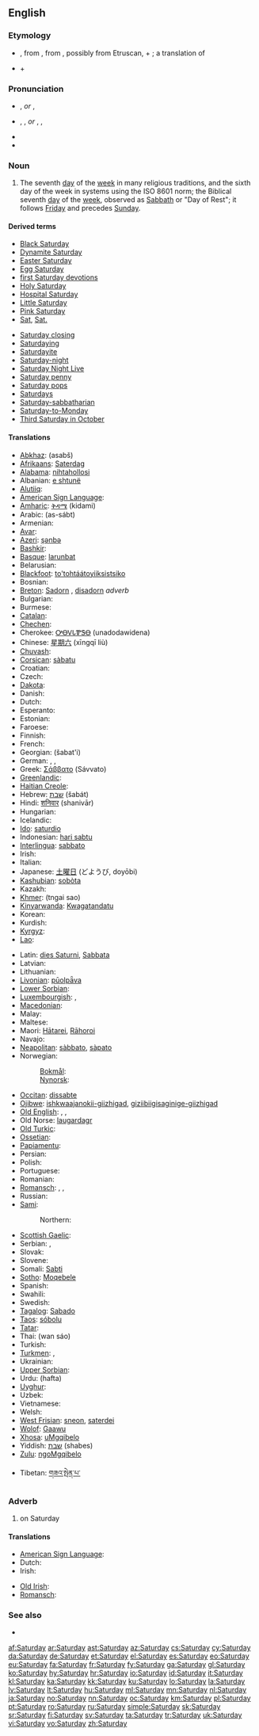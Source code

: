 {{wikipedia|dab=saturday (disambiguation)|saturday}}
{{wikipedia|Week-day names}}
==English==

===Etymology===
* {{etyl|ang}} {{term|sæterndæg|Sæternesdæg|day of Saturn}}, from {{term|Sætern||Saturn}}, from {{etyl|la}} {{term|Saturnus||the god of agriculture}}, possibly from Etruscan, + {{etyl|ang}} {{term|dæg||day}}; a translation of {{etyl|la}} {{term|dies Saturni}}
* {{derv|en|Saturn}} + {{derv|en|day}}

===Pronunciation===
* {{a|UK}} {{IPA|/ˈsætədeɪ/}}, {{SAMPA|/"s{t@deI/}} ''or'' {{IPA|/ˈsætədi/}}, {{SAMPA|/"s{t@di/}}
* {{a|US}} {{enPR|săʹtər-dā}}, {{IPA|/ˈsætɚdeɪ/}}, {{SAMPA|/"s{t@`deI/}} ''or'' {{enPR|săʹtər-di}}, {{IPA|/ˈsætɚdi/}}, {{SAMPA|/"s{t@`di/}}
* {{audio|en-us-Saturday.ogg|Audio (US)}}
* {{audio|En-uk-Saturday.ogg|Audio (UK)}}

===Noun===
{{en-noun|Saturdays}}

# The seventh [[day]] of the [[week]] in many religious traditions, and the sixth day of the week in systems using the ISO 8601 norm; the Biblical seventh [[day]] of the [[week]], observed as [[Sabbath]] or "Day of Rest"; it follows [[Friday]] and precedes [[Sunday]].
<!--probably just the attributive form of the noun: #An appointment, person, or feeling associated with this day of the week.-->

====Derived terms====
{{top2}}
* [[Black Saturday]]
* [[Dynamite Saturday]]
* [[Easter Saturday]]
* [[Egg Saturday]]
* [[first Saturday devotions]]
* [[Holy Saturday]]
* [[Hospital Saturday]]
* [[Little Saturday]]
* [[Pink Saturday]]
* [[Sat]], [[Sat.]]
{{mid2}}
* [[Saturday closing]]
* [[Saturdaying]]
* [[Saturdayite]]
* [[Saturday-night]]
* [[Saturday Night Live]]
* [[Saturday penny]]
* [[Saturday pops]]
* [[Saturdays]]<!--adverb-->
* [[Saturday-sabbatharian]]
* [[Saturday-to-Monday]]
* [[w:Third Saturday in October|Third Saturday in October]]
{{bottom}}

====Translations====
{{trans-top|day of the week}}
* [[Abkhaz]]: {{Cyrl|[[асабш]]}} (asabš)
* [[Afrikaans]]: [[Saterdag]]
* [[Alabama]]: [[nihtahollosi]]
* Albanian: [[e shtunë]]
* [[Alutiiq]]: {{tø|ems|Maqineq}}
* [[American Sign Language]]: {{tø|ase|S@Side-PalmBack CirclesHoriz|xs=American Sign Language}}
* [[Amharic]]: [[ቅዳሜ]] (kidami)
* Arabic: {{Arab|[[السبت]]}} (as-sábt)
* Armenian: {{t+|hy|շաբաթ|tr=šabat'}}
* [[Avar]]: {{t-|av|щамат|sc=Cyrl|xs=Avar}}
* [[Azeri]]: [[şənbə]]
* [[Bashkir]]: {{tø|ba|Шәмбе|tr=şembi|sc=Cyrl}}
* [[Basque]]: [[larunbat]]
* Belarusian: {{t-|be|субота|f|xs=Belarusian}}
* [[Blackfoot]]: [[to'tohtáátoyiiksistsiko]]
* Bosnian: {{t+|bs|subota|f}}
* [[Breton]]: [[Sadorn]] {{m}}, [[disadorn]] ''adverb''
* Bulgarian: {{t+|bg|събота|f|tr=săbóta}}
* Burmese: {{t-|my|စနေ|tr=săne|sc=Mymr|xs=Burmese}}
* [[Catalan]]: {{t+|ca|dissabte|m}}
* [[Chechen]]: {{tø|ce|шот|tr=šot}}
* Cherokee: [[ᎤᎾᏙᏓᏈᏕᎾ]] (unadodawidena)
* Chinese: [[星期六]] (xīngqī liù)
* [[Chuvash]]: {{tø|cv|шăматкун|tr=şӓmatkun|sc=Cyrl}}
* [[Corsican]]: [[sàbatu]]
* Croatian: {{t+|hr|subota|f}}
* Czech: {{t+|cs|sobota|f}}
* [[Dakota]]: {{tø|dak|Owaŋkayužažapi}}
* Danish: {{t+|da|lørdag}}
* Dutch: {{t+|nl|zaterdag|m}}
* Esperanto: {{t+|eo|sabato|xs=Esperanto}}
* Estonian: {{t+|et|laupäev}}
* Faroese: {{t-|fo|leygardagur|m|xs=Faroese}}
* Finnish: {{t+|fi|lauantai}}
* French: {{t+|fr|samedi|m}}
* Georgian: {{t-|ka|შაბათი|sc=Geor|xs=Georgian}} (šabat'i)
* German: {{t+|de|Samstag|m}}, {{t+|de|Sonnabend|m}}, {{t+|de|Sabbat|m}}
* Greek: [[Σάββατο]] (Sávvato) {{f}}
* [[Greenlandic]]: {{t|kl|arfininngorneq|xs=Greenlandic}}
* [[Haitian Creole]]: {{tø|ht|samdi}}
* Hebrew: [[שבת]] (šabát)
* Hindi: [[शनिवार]] (shanivār)
* Hungarian: {{t+|hu|szombat}}
* Icelandic: {{t+|is|laugardagur|m}}
* [[Ido]]: [[saturdio]]
* Indonesian: [[hari sabtu]]
* [[Interlingua]]: [[sabbato]]
* Irish: {{t+|ga|Satharn|m|xs=Irish}}
* Italian: {{t+|it|sabato|m}}
* Japanese: [[土曜日]] (どようび, doyōbi)
* [[Kashubian]]: [[sobòta]] {{f}}
* Kazakh: {{t+|kk|сенбі|sc=Cyrl|xs=Kazakh}}
* [[Khmer]]: {{Khmr|[[ថ្ងៃសៅរ៏]]}} (tngai sao)
* [[Kinyarwanda]]: [[Kwagatandatu]]
* Korean: {{t+|ko|토요일|tr=toyoil|sc=Kore}}
* Kurdish: {{t+|ku|شه‌مه‌|sc=ku-Arab}}
* [[Kyrgyz]]: {{t|ky|Ишемби|tr=işembi|sc=Cyrl}}
* [[Lao]]: {{t+|lo|ວັນເສົາ|tr=wan-sao|sc=Laoo|xs=Lao}}
{{trans-mid}}
* Latin: [[dies Saturni]], [[Sabbata]] {{n|p}}
* Latvian: {{t+|lv|sestdiena|xs=Latvian}}
* Lithuanian: {{t+|lt|šeštadienis|m|xs=Lithuanian}}
* [[Livonian]]: [[pūolpǟva]]
* [[Lower Sorbian]]: {{l|dsb|sobota}} {{f}}
* [[Luxembourgish]]: {{t|lb|Samschden|m}}, {{t|lb|Samschdeg|m}}
* [[Macedonian]]: {{t+|mk|сабота|f|tr=sábota}}
* Malay: {{t+|ms|Sabtu|xs=Malay}}
* Maltese: {{t-|mt|is-Sibt|xs=Maltese}}
* Maori: [[Hātarei]], [[Rāhoroi]]
* Navajo: {{tø|nv|Yiską́ Damį́įgo}}
* [[Neapolitan]]: [[sàbbato]], [[sàpato]]
* Norwegian:
*: [[Bokmål]]: {{t+|no|lørdag}}
*: [[Nynorsk]]: {{t+|nn|laurdag|xs=Norwegian Nynorsk}}
* [[Occitan]]: [[dissabte]]
* [[Ojibwe]]: [[ishkwaajanokii-giizhigad]], [[giziibiigisaginige-giizhigad]]
* [[Old English]]: {{t-|ang|Sæteresdæg|m|xs=Old English}}, {{t-|ang|Sæterndæg|m|xs=Old English}}, {{t-|ang|Sæternesdæg|m|xs=Old English}}
* Old Norse: [[laugardagr]] {{m}}
* [[Old Turkic]]: {{tø|otk|şanba}}
* [[Ossetian]]: {{tø|os|сабат|tr=sábat|sc=Cyrl|xs=Ossetian}}
* [[Papiamentu]]: {{tø|pap|diasabra}}
* Persian: {{t+|fa|شنبه|tr=šanbeh|xs=Persian}}
* Polish: {{t+|pl|sobota|f}}
* Portuguese: {{t+|pt|sábado|m}}
* Romanian: {{t+|ro|sâmbătă|f}}
* [[Romansch]]: {{t|rm|sonda|f}}, {{t|rm|sanda|f}}, {{t|rm|somda|f}}
* Russian: {{t+|ru|суббота|f|tr=subbóta}}
* [[Sami]]:
*: Northern: {{tø|se|lávvadat}}
* [[Scottish Gaelic]]: {{t-|gd|Di-sathurna|m|xs=Scottish Gaelic}}
* Serbian: {{t+|sr|субота|f|sc=Cyrl}}, {{t-|sr|subota|f}}
* Slovak: {{t+|sk|sobota|f}}
* Slovene: {{t+|sl|sobota|f}}
* Somali: [[Sabti]]
* [[Sotho]]: [[Moqebele]]
* Spanish: {{t+|es|sábado|m}}
* Swahili: {{t-|sw|Jumamosi|xs=Swahili}}
* Swedish: {{t+|sv|lördag|c}}
* [[Tagalog]]: [[Sabado]]
* [[Taos]]: [[sóbolu]]
* [[Tatar]]: {{t+|tt|шимбә|sc=Cyrl|xs=Tatar}}
* Thai: {{Thai|[[วันเสาร์]]}} (wan sáo)
* Turkish: {{t+|tr|cumartesi}}
* [[Turkmen]]: {{t|tk|şenbe}}, {{t|tk|ruhgün}}
* Ukrainian: {{t+|uk|субота|f|tr=subóta|xs=Ukrainian}}
* [[Upper Sorbian]]: {{l|hsb|sobota}} {{f}}
* Urdu: {{ur-Arab|[[ہفتہ‌]]}} (hafta)
* [[Uyghur]]: {{t|ug|شەنبە|sc=ug-Arab}}
* Uzbek: {{t|uz|shanba}}
* Vietnamese: {{t+|vi|thứ bảy|xs=Vietnamese}}
* Welsh: {{t+|cy|dydd Sadwrn|m|xs=Welsh}}
* [[West Frisian]]: [[sneon]], [[saterdei]]
* [[Wolof]]: [[Gaawu]]
* [[Xhosa]]: [[uMgqibelo]]
* Yiddish: [[שבת#Yiddish|שבת]] (shabes)
* [[Zulu]]: [[ngoMgqibelo]]
{{trans-bottom}}

{{trans-top|Translations to check}}
* Tibetan: [[གཟའ་སྤེན་པ་]]
{{trans-mid}}
{{trans-bottom}}

===Adverb===
{{en-adv|-}}

# on Saturday

====Translations====
{{trans-top|on Saturday}}
* [[American Sign Language]]: {{tø|ase|S@Side-PalmBack CirclesHoriz|xs=American Sign Language}}
* Dutch: {{t|nl|op zaterdag}}
* Irish: {{t+|ga|Dé Sathairn|xs=Irish}}
{{trans-mid}}
* [[Old Irish]]: {{tø|sga|día Sathairn}}
* [[Romansch]]: {{t|rm|sonda}}
{{trans-bottom}}

===See also===
* {{list|en|days of the week}}

[[af:Saturday]]
[[ar:Saturday]]
[[ast:Saturday]]
[[az:Saturday]]
[[cs:Saturday]]
[[cy:Saturday]]
[[da:Saturday]]
[[de:Saturday]]
[[et:Saturday]]
[[el:Saturday]]
[[es:Saturday]]
[[eo:Saturday]]
[[eu:Saturday]]
[[fa:Saturday]]
[[fr:Saturday]]
[[fy:Saturday]]
[[ga:Saturday]]
[[gl:Saturday]]
[[ko:Saturday]]
[[hy:Saturday]]
[[hr:Saturday]]
[[io:Saturday]]
[[id:Saturday]]
[[it:Saturday]]
[[kl:Saturday]]
[[ka:Saturday]]
[[kk:Saturday]]
[[ku:Saturday]]
[[lo:Saturday]]
[[la:Saturday]]
[[lv:Saturday]]
[[lt:Saturday]]
[[hu:Saturday]]
[[ml:Saturday]]
[[mn:Saturday]]
[[nl:Saturday]]
[[ja:Saturday]]
[[no:Saturday]]
[[nn:Saturday]]
[[oc:Saturday]]
[[km:Saturday]]
[[pl:Saturday]]
[[pt:Saturday]]
[[ro:Saturday]]
[[ru:Saturday]]
[[simple:Saturday]]
[[sk:Saturday]]
[[sr:Saturday]]
[[fi:Saturday]]
[[sv:Saturday]]
[[ta:Saturday]]
[[tr:Saturday]]
[[uk:Saturday]]
[[vi:Saturday]]
[[vo:Saturday]]
[[zh:Saturday]]